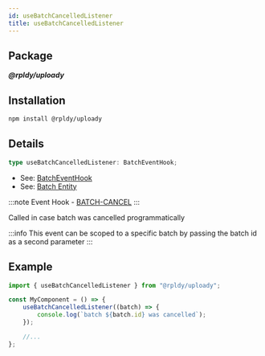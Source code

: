 ```yaml
---
id: useBatchCancelledListener
title: useBatchCancelledListener
---
```


## Package

**_@rpldy/uploady_**

## Installation

```bash npm2yarn
npm install @rpldy/uploady
```

## Details

```typescript
type useBatchCancelledListener: BatchEventHook;
```

- See: [BatchEventHook](../types#batcheventhook)
- See: [Batch Entity](../entities/#atch)

:::note
Event Hook - [BATCH-CANCEL](../events#batchCancel)
:::

Called in case batch was cancelled programmatically

:::info
This event can be scoped to a specific batch by passing the batch id as a second parameter
:::

## Example

```javascript
import { useBatchCancelledListener } from "@rpldy/uploady";

const MyComponent = () => {
    useBatchCancelledListener((batch) => {
        console.log(`batch ${batch.id} was cancelled`);
    });

    //...
};
```

